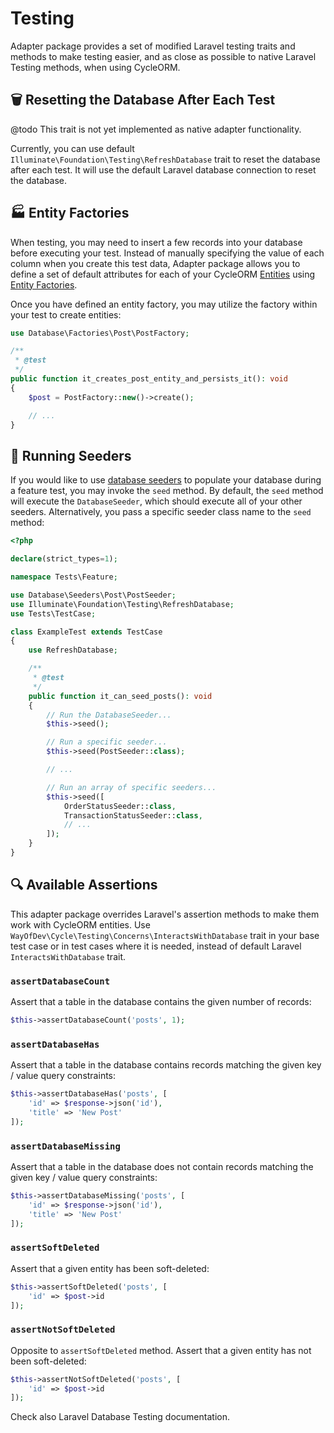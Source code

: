 
# Testing

Adapter package provides a set of modified Laravel testing traits and methods to make testing easier, and as close as possible to native Laravel Testing methods, when using CycleORM.

## 🗑️ Resetting the Database After Each Test

@todo This trait is not yet implemented as native adapter functionality.

Currently, you can use default `Illuminate\Foundation\Testing\RefreshDatabase` trait to reset the database after each test. It will use the default Laravel database connection to reset the database.


## 🏭 Entity Factories

When testing, you may need to insert a few records into your database before executing your test. Instead of manually specifying the value of each column when you create this test data, Adapter package allows you to define a set of default attributes for each of your CycleORM [Entities](/working-with-entities/defining-entities) using [Entity Factories](/services/factories).

Once you have defined an entity factory, you may utilize the factory within your test to create entities:

```php
use Database\Factories\Post\PostFactory;

/**
 * @test
 */
public function it_creates_post_entity_and_persists_it(): void
{
    $post = PostFactory::new()->create();

    // ...
}
```

## 👟 Running Seeders

If you would like to use [database seeders](/services/seeders) to populate your database during a feature test, you may invoke the `seed` method. By default, the `seed` method will execute the `DatabaseSeeder`, which should execute all of your other seeders. Alternatively, you pass a specific seeder class name to the `seed` method:

```php
<?php

declare(strict_types=1);

namespace Tests\Feature;

use Database\Seeders\Post\PostSeeder;
use Illuminate\Foundation\Testing\RefreshDatabase;
use Tests\TestCase;

class ExampleTest extends TestCase
{
    use RefreshDatabase;

    /**
     * @test
     */
    public function it_can_seed_posts(): void
    {
        // Run the DatabaseSeeder...
        $this->seed();

        // Run a specific seeder...
        $this->seed(PostSeeder::class);

        // ...

        // Run an array of specific seeders...
        $this->seed([
            OrderStatusSeeder::class,
            TransactionStatusSeeder::class,
            // ...
        ]);
    }
}
```

## 🔍 Available Assertions

This adapter package overrides Laravel's assertion methods to make them work with CycleORM entities. Use `WayOfDev\Cycle\Testing\Concerns\InteractsWithDatabase` trait in your base test case or in test cases where it is needed, instead of default Laravel `InteractsWithDatabase` trait.

### `assertDatabaseCount`

Assert that a table in the database contains the given number of records:

```php
$this->assertDatabaseCount('posts', 1);
```

### `assertDatabaseHas`

Assert that a table in the database contains records matching the given key / value query constraints:

```php
$this->assertDatabaseHas('posts', [
    'id' => $response->json('id'),
    'title' => 'New Post'
]);
```

### `assertDatabaseMissing`

Assert that a table in the database does not contain records matching the given key / value query constraints:

```php
$this->assertDatabaseMissing('posts', [
    'id' => $response->json('id'),
    'title' => 'New Post'
]);
```

### `assertSoftDeleted`

Assert that a given entity has been soft-deleted:

```php
$this->assertSoftDeleted('posts', [
    'id' => $post->id
]);
```

### `assertNotSoftDeleted`

Opposite to `assertSoftDeleted` method. Assert that a given entity has not been soft-deleted:

```php
$this->assertNotSoftDeleted('posts', [
    'id' => $post->id
]);
```

<Callout>
    Check also <ExternalLink href="https://laravel.com/docs/10.x/database-testing">Laravel Database Testing</ExternalLink> documentation.
</Callout>
